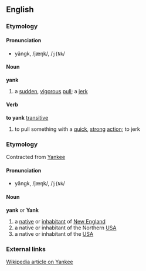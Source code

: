 ==English==
===Etymology===
<!-- missing so far -->

====Pronunciation====
*yăngk, /jæŋk/, /<tt>j{Nk</tt>/

====Noun====
'''yank'''

#a [[sudden]], [[vigorous]] [[pull]]; a [[jerk]]

====Verb====
'''to yank''' [[transitive]]

# to pull something with a [[quick]], [[strong]] [[action]]; to jerk

===Etymology===
Contracted from [[Yankee]]

====Pronunciation====
*yăngk, /jæŋk/, /<tt>j{Nk</tt>/

====Noun====
'''yank''' or '''Yank'''

#a [[native]] or [[inhabitant]] of [[New England]]
#a native or inhabitant of the Northern [[USA]]
#a native or inhabitant of the [[USA]]

=== External links ===
[[:w:yankee|Wikipedia article on Yankee]]